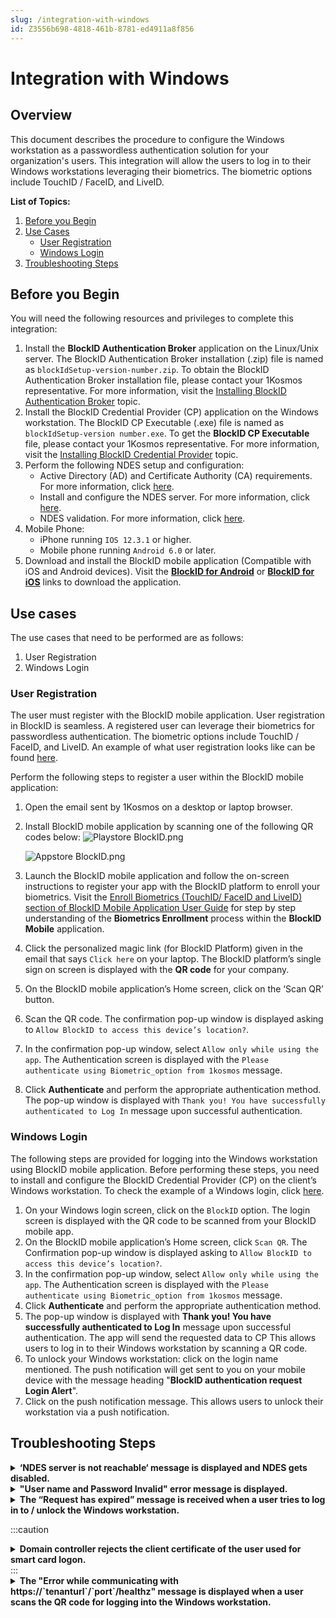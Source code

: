 ```yaml
---
slug: /integration-with-windows
id: Z3556b698-4818-461b-8781-ed4911a8f856
---
```

# Integration with Windows

## Overview

This document describes the procedure to configure the Windows workstation as a passwordless authentication solution for your organization's users. This integration will allow the users to log in to their Windows workstations leveraging their biometrics. The biometric options include TouchID / FaceID, and LiveID.

**List of Topics:**
1. [Before you Begin](#BeforeyouBegin)
2. [Use Cases](#UseCases)
    * [User Registration](#UserRegistration)
    * [Windows Login](#WindowsLogin)
3. [Troubleshooting Steps](#TroubleshootingSteps)

## Before you Begin
You will need the following resources and privileges to complete this integration:

1. Install the **BlockID Authentication Broker** application on the Linux/Unix server. The BlockID Authentication Broker installation (.zip) file is named as `blockIdSetup-version-number.zip`. To obtain the BlockID Authentication Broker installation file, please contact your 1Kosmos representative. For more information, visit the [Installing BlockID Authentication Broker](https://1kosmos.document360.io/docs/installing-blockid-authentication-broker) topic.
2. Install the BlockID Credential Provider (CP) application on the Windows workstation. The BlockID CP Executable (.exe) file is named as `blockIdSetup-version number.exe`. To get the **BlockID CP Executable** file, please contact your 1Kosmos representative. For more information, visit the [Installing BlockID Credential Provider](https://1kosmos.document360.io/v1/docs/installing-blockid-credential-provider) topic.
3. Perform the following NDES setup and configuration:
    * Active Directory (AD) and Certificate Authority (CA) requirements. For more information, click [here](https://social.technet.microsoft.com/wiki/contents/articles/9063.active-directory-certificate-services-ad-cs-network-device-enrollment-service-ndes.aspx#Setup).
    * Install and configure the NDES server. For more information, click [here](https://social.technet.microsoft.com/wiki/contents/articles/9063.active-directory-certificate-services-ad-cs-network-device-enrollment-service-ndes.aspx#Deploying_the_Network_Device_Enrollment_Service). 
    * NDES validation. For more information, click [here](https://social.technet.microsoft.com/wiki/contents/articles/9063.active-directory-certificate-services-ad-cs-network-device-enrollment-service-ndes.aspx#Operational_Guide_for_the_Network_Device_Enrollment_Service).
4. Mobile Phone: 
    * iPhone running `IOS 12.3.1` or higher.
    * Mobile phone running `Android 6.0` or later.
5. Download and install the BlockID mobile application (Compatible with iOS and Android devices). Visit the **[BlockID for Android](https://play.google.com/store/apps/details?id=com.onekosmos.kernel.blockid)** or **[BlockID for iOS](https://apps.apple.com/us/app/blockid/id1539421428)** links to download the application.

## Use cases
The use cases that need to be performed are as follows:

1. User Registration
2. Windows Login

### User Registration
The user must register with the BlockID mobile application. User registration in BlockID is seamless. A registered user can leverage their biometrics for passwordless authentication. The biometric options include TouchID / FaceID, and LiveID. An example of what user registration looks like can be found [here](https://vimeo.com/425693158). 

Perform the following steps to register a user within the BlockID mobile application:

1. Open the email sent by 1Kosmos on a desktop or laptop browser.
2. Install BlockID mobile application by scanning one of the following QR codes below:
![Playstore BlockID.png](https://cdn.document360.io/aeae7c88-d2f4-4a9c-bba9-c4f368260d78/Images/Documentation/Playstore%20BlockID.png)

   ![Appstore BlockID.png](https://cdn.document360.io/aeae7c88-d2f4-4a9c-bba9-c4f368260d78/Images/Documentation/Appstore%20BlockID.png)
3. Launch the BlockID mobile application and follow the on-screen instructions to register your app with the BlockID platform to enroll your biometrics. Visit the [Enroll Biometrics (TouchID/ FaceID and LiveID) section of BlockID Mobile Application User Guide](https://1kosmos.document360.io/docs/blockid-mobile-application-user-guide#EnrollBio) for step by step understanding of the **Biometrics Enrollment** process within the **BlockID Mobile** application.
4. Click the personalized magic link (for BlockID Platform) given in the email that says `Click here` on your laptop. The BlockID platform’s single sign on screen is displayed with the **QR code** for your company.  
3. On the BlockID mobile application’s Home screen, click on the ‘Scan QR’ button.
4. Scan the QR code. The confirmation pop-up window is displayed asking to `Allow BlockID to access this device’s location?`.
5. In the confirmation pop-up window, select `Allow only while using the app`. The Authentication screen is displayed with the `Please authenticate using Biometric_option from 1kosmos` message.
6. Click **Authenticate** and perform the appropriate authentication method. The pop-up window is displayed with `Thank you! You have successfully authenticated to Log In` message upon successful authentication. 

### Windows Login
The following steps are provided for logging into the Windows workstation using BlockID mobile application. Before performing these steps, you need to install and configure the BlockID Credential Provider (CP) on the client’s Windows workstation. To check the example of a Windows login, click [here](https://player.vimeo.com/video/426247704).

1. On your Windows login screen, click on the `BlockID` option. The login screen is displayed with the QR code to be scanned from your BlockID mobile app.
2. On the BlockID mobile application’s Home screen, click `Scan QR`. The Confirmation pop-up window is displayed asking to `Allow BlockID to access this device’s location?`.
3. In the confirmation pop-up window, select `Allow only while using the app`. The Authentication screen is displayed with the `Please authenticate using Biometric_option from 1kosmos` message.
4. Click **Authenticate** and perform the appropriate authentication method. 
5. The pop-up window is displayed with **Thank you! You have successfully authenticated to Log In** message upon successful authentication. The app will send the requested data to CP This allows users to log in to their Windows workstation by scanning a QR code.
6. To unlock your Windows workstation: click on the login name mentioned. The push notification will get sent to you on your mobile device with the message heading "**BlockID authentication request Login Alert**".
7. Click on the push notification message. This allows users to unlock their workstation via a push notification.

## Troubleshooting Steps


<details>
<summary>
<b>‘NDES server is not reachable‘ message is displayed and NDES gets disabled.</b>
</summary>
#### Cause: 
When NDES uses a service account to connect and if the service account password has changed or if the service account OU has changed.
#### Resolution:

1. Navigate to `IIS Manager > Default Apps > SCEP > Properties > Identity`
2. Select `default identity`
3. Select `custom`
4. Enter username and password for NDES service account again
5. Restart IIS

</details>



<details>
<summary>
<b>"User name and Password Invalid" error message is displayed.</b>
</summary>

#### Cause:
The user is trying login to `machine A` through BlockID, and after successful login, the user tries to  access `machine B` using RDP to login through BlockID and vice versa (from `machine B` to `machine A`) by performing the following steps:

#### Step 1

1. Start `VNC > Enter the name of the machine A > Select BlockID option to login > Scan QR and perform BlockID authentication using BlockID app` 
The user will be logged in to `machine  A` upon successful authentication

2. Start  `RDP > Enter the name of the machine B > Select BlockID option to login > Scan QR and perform BlockID authentication using BlockID app` 
The user will be logged in to `machine  B` upon successful authentication

#### Step 2:

1. Start `VNC > Enter the name of the `machine B` > Select BlockID option to login > Scan QR and perform BlockID authentication using BlockID app`
The user will be logged in to `machine  B` upon successful authentication

2. Start  `RDP > Enter the name of the `machine A` > Select `BlockID` option to login > Scan QR and perform BlockID authentication using BlockID app`
Receives an error message "User name and Password Invalid"

#### Resolution:
Perform the following steps:

1. Verify the following settings on both the machines:

1. Start `RDP > click on "show options" > navigate to the  Local resources > Local device and resources, click "More" > Verify and select the check box for "Smart Card or Windows Hello for Business" option`

2. Compare the policies configured on `machine A` and `machine B` and request a user to update the group policy settings on `machine B`:

`Log in as admin > open the command prompt > run the "gpupdate" command`
 
</details>



<details>
<summary>
<b>The “Request has expired” message is received when a user tries to log in to / unlock the Windows workstation.</b>
</summary>

### Log received on BlockID Admin Console

```jsx
    request TS: {some number}
    Server TS: {some number}
    Allowed span: 60
    
    Logs received on CP:
    request has expired
```

### Cause:

If a computer clock is out of sync with standard time, a request originates from the computer, but when it reaches the console it finds that the request is out of sync. BlockID has a time span of `60 seconds` to allow the request.

### Resolution:
Change the `config` in Tomcat to allow for more time or reset the computer clock to be in sync with standard time.
</details>


:::caution
<details>
<summary><b>Domain controller rejects the client certificate of the user used for smart card logon.</b></summary>
<h3>Cause:</h3>Certificates are not available on the Certificate Authority (CA). 
<h3>Resolution:</h3>
<ol>

<li>On the desktop > navigate to <I>Start > In the Search box, type `mmc.exe` > Enter</I>.</li>
<li>In the Microsoft Management Console (MMC) window, navigate to <I>File > Add/Remove Snap-in</I>.</li>
<li>In the Add or Remove Snap-in window, select `Certificates` Snap-in > click Add.</li>
<li>In the Certificates snap-in window, select ‘Computer account’.</li>
<li>In the Select Computer window, select `Local Computer`> click Next > Finish.</li>
<li>In the Add or Remove Snap-in window, click OK.</li>
<li>Expand the Certificates Snap-in > right-click on the Personal folder > select All Tasks > click Import.</li>
<li>In the new Certificate Import wizard, click Next > click Browse to select a .PFX file and click Next.</li>
<li>Enter the password (in case, you have entered a password while creating a .PFX file).</li>
<li>Make sure that the option `Mark this key as exportable. This will allow you to back up or transport your keys at a later time.` is selected > click Next.</li>
<li>Select the appropriate Certificate Store option to save the certificate OR select `Personal` in case of using Web Certificate.</li>
<li>Click Finish.</li>
<li>In the Certificate Import Wizard, click OK. The certificate will be displayed in the certificate list.</li>
</ol>
</details>
:::


<details>
<summary>
<b>The "Error while communicating with https://`tenanturl`/`port`/healthz" message is displayed when a user scans the QR code for logging into the Windows workstation.</b>
</summary>

### Cause:
On the Windows workstation, the proxy application URL is configured with "http" whereas in the CP application the proxy URL is configured with "https".

### Resolution:

1. In the BlockID CP console, navigate to `BlockID Configuration > General > BlockID Service > State > click Stop`
2 Click Apply Changes
3. In the Settings Saved dialog box, click OK
4. `Navigate to General > BlockID Service > State` and click Start to start the service
5. Click Save & Close

</details>


